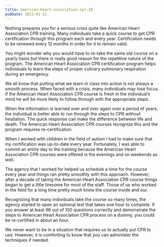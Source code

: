 ```yaml
---
title: american-heart-association-cpr-16
pubDate: 2023-01-11
---
```


Nothing prepares you for a serious crisis quite like American Heart Association CPR training. Many individuals take a quick course to get CPR certification through this program each and every year. Certification needs to be renewed every 12 months in order for it to remain valid.

You might wonder why you would have to re-take the same old course on a yearly basis but there is really good reason for the repetitive nature of the program. The American Heart Association CPR certification program helps individuals to learn the steps of proper culinary pulmonary respiration during an emergency. 

We all know that putting what we learn in class into action is not always a smooth process. When faced with a crisis, many individuals may lose focus. If the American Heart Association CPR course is fresh in the individual’s mind he will be more likely to follow through with the appropriate steps.  

When the information is learned over and over again over a period of years, the individual is better able to run through the steps to CPR without hesitation. The quick response can make the difference between life and death. The American Heart Association CPR courses recognize this and the program requires re-certification.

When I worked with children in the field of autism I had to make sure that my certification was up-to-date every year. Fortunately, I was able to commit an entire day to the training because the American Heart Association CPR courses were offered in the evenings and on weekends as well.

The agency that I worked for helped us schedule a time for the course every year and things ran pretty smoothly with this approach. However, after a decade of taking the American Heart Association CPR course things began to get a little tiresome for most of the staff. Those of us who worked in the field for a long time pretty much knew the course inside and our.

Recognizing that many individuals take the course so many times, the agency started to open an optional test that takes one hour to complete. If you answer at least 98 out of 100 questions correctly and demonstrate the steps to American Heart Association CPR process on a dummy, you could be re-certified in about an hour.

We never want to be in a situation that requires us to actually put CPR to use. However, it is comforting to know that you can administer the techniques if needed.